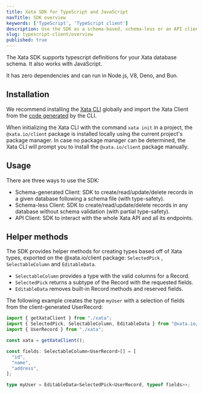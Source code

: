 ```yaml
---
title: Xata SDK for TypeScript and JavaScript
navTitle: SDK overview
keywords: ['TypeScript', 'TypeScript client']
description: Use the SDK as a schema-based, schema-less or an API client
slug: typescript-client/overview
published: true
---
```


The Xata SDK supports typescript definitions for your Xata database schema. It also works with JavaScript.

It has zero dependencies and can run in Node.js, V8, Deno, and Bun.

## Installation

We recommend installing the [Xata CLI](/docs/getting-started/cli) globally and import the Xata Client from the [code generated](/docs/getting-started/cli#codegen) by the CLI.

When initializing the Xata CLI with the command `xata init` in a project, the `@xata.io/client` package is installed locally using the current project's package manager. In case no package manager can be determined, the Xata CLI will prompt you to install the `@xata.io/client` package manually.

## Usage

There are three ways to use the SDK:

- Schema-generated Client: SDK to create/read/update/delete records in a given database following a schema file (with type-safety).
- Schema-less Client: SDK to create/read/update/delete records in any database without schema validation (with partial type-safety).
- API Client: SDK to interact with the whole Xata API and all its endpoints.

## Helper methods

The SDK provides helper methods for creating types based off of Xata types, exported on the @xata.io/client package: `SelectedPick` , `SelectableColumn` and `EditableData`.

- `SelectableColumn` provides a type with the valid columns for a Record.
- `SelectedPick` returns a subtype of the Record with the requested fields.
- `EditableData` removes built-in Record methods and reserved fields.

The following example creates the type `myUser` with a selection of fields from the client-generated UserRecord:

```ts
import { getXataClient } from "./xata";
import { SelectedPick, SelectableColumn, EditableData } from "@xata.io/client";
import { UserRecord } from "./xata";

const xata = getXataClient();

const fields: SelectableColumn<UserRecord>[] = [
  "id",
  "name",
  "address",
];

type myUser = EditableData<SelectedPick<UserRecord, typeof fields>>;
```